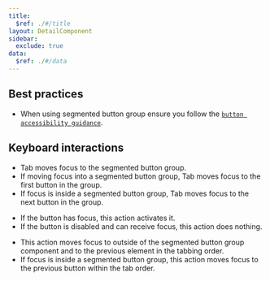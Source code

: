 ```yaml
---
title:
  $ref: ./#/title
layout: DetailComponent
sidebar:
  exclude: true
data:
  $ref: ./#/data
---
```


## Best practices

- When using segmented button group ensure you follow the [`button accessibility guidance`](/salt/components/button/accessibility).

## Keyboard interactions

<KeyboardControls>
<KeyboardControl keyOrCombos="Tab">

- Tab moves focus to the segmented button group.
- If moving focus into a segmented button group, Tab moves focus to the first button in the group.
- If focus is inside a segmented button group, Tab moves focus to the next button in the group.

</KeyboardControl>
<KeyboardControl keyOrCombos="Enter / Space">

- If the button has focus, this action activates it.
- If the button is disabled and can receive focus, this action does nothing.

</KeyboardControl>
<KeyboardControl keyOrCombos="Shift + Tab">

- This action moves focus to outside of the segmented button group component and to the previous element in the tabbing order.
- If focus is inside a segmented button group, this action moves focus to the previous button within the tab order.

</KeyboardControl>
</KeyboardControls>
